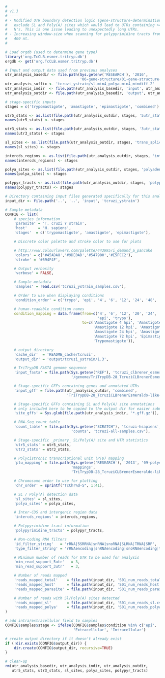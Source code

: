 ```r
#
# v1.3
# ----
# - Modified UTR boundary detection logic (gene-structure-determination) to
#   exclude SL and Poly(A) sites which would lead to UTRs containing >= 100
#   N's. This is one issue leading to unexpectedly long UTRs.
# - Increasing window-size when scanning for polypyrimidine tracts from 250 to
#   400 nt.
#

# Load orgdb (used to determine gene type)
library('org.TcCLB.esmer.tritryp.db')
orgdb <- get('org.TcCLB.esmer.tritryp.db')

# Input and output data used from previous analyses
utr_analysis_basedir <- file.path(Sys.getenv('RESEARCH'), '2016',
                                  '06-gene-structure/01-gene-structure-determination')
utr_analysis_suffix <- 'tcruzi_ystrain/sl-min4_polya-min4_mindiff-2'
utr_analysis_indir  <- file.path(utr_analysis_basedir, 'input', utr_analysis_suffix)
utr_analysis_outdir <- file.path(utr_analysis_basedir, 'output', utr_analysis_suffix)

# stage-specific inputs
stages = c('trypomastigote', 'amastigote', 'epimastigote', 'combined')

utr5_stats <- as.list(file.path(utr_analysis_outdir, stages, '5utr_stats.csv'))
names(utr5_stats) <- stages

utr3_stats <- as.list(file.path(utr_analysis_outdir, stages, '3utr_stats.csv'))
names(utr3_stats) <- stages

sl_sites <- as.list(file.path(utr_analysis_outdir, stages, 'trans_splice_sites.csv'))
names(sl_sites) <- stages

intercds_regions <- as.list(file.path(utr_analysis_outdir, stages, 'intercds_regions.csv'))
names(intercds_regions) <- stages

polya_sites <- as.list(file.path(utr_analysis_outdir, stages, 'polyadenylation_sites.csv'))
names(polya_sites) <- stages

polypyr_tracts <- as.list(file.path(utr_analysis_outdir, stages, 'polypyrimidine_tracts.csv'))
names(polypyr_tracts) <- stages

# Directory containing input files generated specifically for this analysis
input_dir <- file.path('..', '..', 'input', 'tcruzi_ystrain')

# Sample metadata
CONFIG <- list(
    # species information
    'parasite' = 'T. cruzi Y strain',
    'host'     = 'H. sapiens',
    'stages'  = c('trypomastigote', 'amastigote', 'epimastigote'),

    # Discrete color palette and stroke color to use for plots

    # http://www.colourlovers.com/palette/443995/i_demand_a_pancake
    'colors' = c('#45ADA8','#9DE0AD','#547980','#E5FCC2'),
    'stroke' = '#594F4F',

    # Output verbosity
    'verbose' = FALSE,

    # Sample metadata
    'samples' = read.csv('tcruzi_ystrain_samples.csv'),

    # Order to use when displaying conditions
    'condition_order' = c('trypo', 'epi', '4', '6', '12', '24', '48', '72'),

    # human-readable condition names
    condition_mapping = data.frame(from=c('4', '6', '12', '20', '24', '48', '72',
                                          'epi', 'trypo'),
                                   to=c('Amastigote 4 hpi', 'Amastigote 6 hpi', 
                                        'Amastigote 12 hpi', 'Amastigote 20 hpi',
                                        'Amastigote 24 hpi', 'Amastigote 48 hpi',
                                        'Amastigote 72 hpi', 'Epimastigote',
                                        'Trypomastigote')),

    # output directory
    'cache_dir'  = 'README_cache/tcruzi',
    'output_dir' = 'output/tcruzi_ystrain/1.3',

    # TriTrypDB FASTA genome sequence
    'input_fasta' = file.path(Sys.getenv("REF"), 'tcruzi_clbrener_esmeraldo-like', 
                              '/genome/TriTrypDB-28_TcruziCLBrenerEsmeraldo-like_Genome.fasta'),

    # Stage-specific GFFs containing genes and annotated UTRs
    'input_gff' = file.path(utr_analysis_outdir, 'combined',
                            'TriTrypDB-28_TcruziCLBrenerEsmeraldo-like-with-utrs.gff'),

    # Stage-specific GFFs containing SL and Poly(A) site annotations
    # only included here to be copied to the output dir for easier submission
    'site_gffs' = Sys.glob(file.path(utr_analysis_indir, '*.gff.gz')),

    # RNA-Seq count table
    'count_table' = file.path(Sys.getenv("SCRATCH"), 'tcruzi-hsapiens',
                              'counts', 'tcruzi-all-samples.csv'),

    # Stage-specific _primary_ SL/Poly(A) site and UTR statistics
    'utr5_stats' = utr5_stats,
    'utr3_stats' = utr3_stats,

    # Polycistronic transcriptional unit (PTU) mapping
    'ptu_mapping' = file.path(Sys.getenv('RESEARCH'), '2013', '09-polycistron_detection',
                              'mappings',
                              'TriTrypDB-28_TcruziCLBrenerEsmeraldo-like_PTUs.csv'),

    # Chromosome order to use for plotting
    'chr_order' = sprintf("TcChr%d-S", 1:41),

    # SL / Poly(A) detection data
    'sl_sites' = sl_sites,
    'polya_sites' = polya_sites,

    # Inter-CDS and intergenic region data
    'intercds_regions' = intercds_regions,

    # Polypyrimidine tract information
    'polypyrimidine_tracts' = polypyr_tracts,

    # Non-coding RNA filters
    'id_filter_string'   = 'rRNA|5SRRNA|snRNA|snoRNA|SLRNA|TRNA|SRP',
    'type_filter_string' = 'rRNAencoding|snRNAencoding|snoRNAencoding|tRNAencoding',

    # Minimum number of reads for UTR to be used for analysis
    'min_read_support_5utr'   = 3,
    'min_read_support_3utr'   = 3,

    # Number of reads mapped
    'reads_mapped_total'    = file.path(input_dir, 'S01_num_reads_total.csv'),
    'reads_mapped_host'     = file.path(input_dir, 'S01_num_reads_host.csv'),
    'reads_mapped_parasite' = file.path(input_dir, 'S01_num_reads_parasite.csv'),

    # Number of reads with Sl/Poly(A) sites detected
    'reads_mapped_sl'       = file.path(input_dir, 'S01_num_reads_sl.csv'),
    'reads_mapped_polya'    = file.path(input_dir, 'S01_num_reads_polya.csv')
)

# add intra/extracellular field to samples
CONFIG$samples$stage <- ifelse(CONFIG$samples$condition %in% c('epi', 'trypo'),
                               'Extracellular', 'Intracellular')

# create output directory if it doesn't already exist
if (!dir.exists(CONFIG$output_dir)) {
    dir.create(CONFIG$output_dir, recursive=TRUE)
}

# clean-up
rm(utr_analysis_basedir, utr_analysis_indir, utr_analysis_outdir, 
   utr5_stats, utr3_stats, sl_sites, polya_sites, polypyr_tracts)
```

